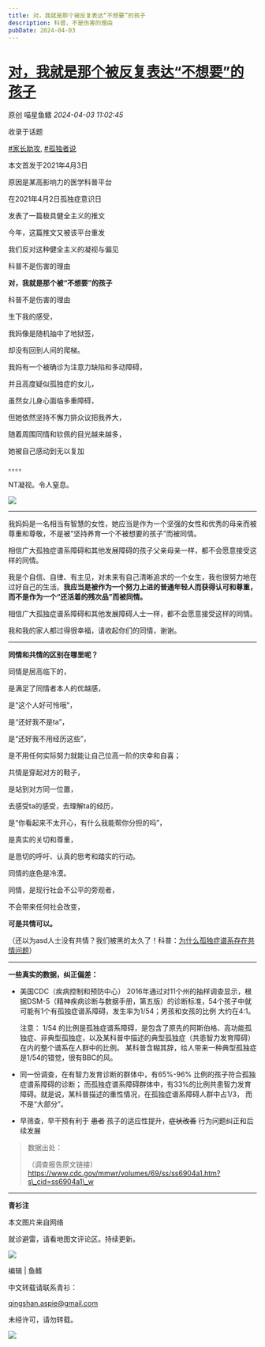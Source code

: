 ```yaml
---
title: 对，我就是那个被反复表达“不想要”的孩子
description: 科普，不是伤害的理由
pubDate: 2024-04-03
---
```


# [对，我就是那个被反复表达“不想要”的孩子](http://mp.weixin.qq.com/s?__biz=MzIyMzgyMjY5NQ==&mid=2247517506&idx=2&sn=9c646fe9a85dc6d1822e9616789072e5&chksm=e9daac6fbe8d098966c449825a5183472a6efccd09708a2cb201ad739d3d815adde7d1943440#rd)



原创  喵星鱼鳍    *2024-04-03 11:02:45*

收录于话题

[#家长助攻](https://mp.weixin.qq.com/mp/appmsgalbum?__biz=MzIyMzgyMjY5NQ==&action=getalbum&album_id=1527570966829121539#wechat_redirect "家长助攻"), [#孤独者说](https://mp.weixin.qq.com/mp/appmsgalbum?__biz=MzIyMzgyMjY5NQ==&action=getalbum&album_id=1799112142906769409#wechat_redirect "孤独者说")



本文首发于2021年4月3日

原因是某高影响力的医学科普平台

在2021年4月2日孤独症意识日

发表了一篇极具健全主义的推文

  

今年，这篇推文又被该平台重发

我们反对这种健全主义的凝视与偏见  

科普不是伤害的理由

  

**对，我就是那个被“不想要”的孩子**

  

  

科普不是伤害的理由

  

  

  

生下我的感受，

我妈像是随机抽中了地狱签，

却没有回到人间的爬梯。

我妈有一个被确诊为注意力缺陷和多动障碍，

并且高度疑似孤独症的女儿，

虽然女儿身心面临多重障碍，

但她依然坚持不懈力排众议把我养大，

随着周围同情和钦佩的目光越来越多，

她被自己感动到无以复加

。。。。


NT凝视。令人窒息。

  

![](/assets/img/posts/2024-04-03-the-unwanted-child-1.webp)

---

  

我妈妈是一名相当有智慧的女性，她应当是作为一个坚强的女性和优秀的母亲而被尊重和尊敬，不是被“坚持养育一个不被想要的孩子”而被同情。

  

相信广大孤独症谱系障碍和其他发展障碍的孩子父亲母亲一样，都不会愿意接受这样的同情。

  

我是个自信、自律、有主见，对未来有自己清晰追求的一个女生，我也很努力地在过好自己的生活。**我应当是被作为一个努力上进的普通年轻人而获得认可和尊重，而不是作为一个“还活着的残次品”而被同情。**

  

相信广大孤独症谱系障碍和其他发展障碍人士一样，都不会愿意接受这样的同情。

  

我和我的家人都过得很幸福，请收起你们的同情，谢谢。

  

---

  

**同情和共情的区别在哪里呢？**

  

同情是居高临下的，

是满足了同情者本人的优越感，

是“这个人好可怜哦”，

是“还好我不是ta”，

是“还好我不用经历这些”，

是不用任何实际努力就能让自己位高一阶的庆幸和自喜；

  

共情是穿起对方的鞋子，

是站到对方同一位置，

去感受ta的感受，去理解ta的经历，

是“你看起来不太开心，有什么我能帮你分担的吗”，

是真实的关切和尊重，

是恳切的呼吁、认真的思考和踏实的行动。

  

同情的底色是冷漠。

  

同情，是现行社会不公平的旁观者，

不会带来任何社会改变，

  

**可是共情可以。**

（还以为asd人士没有共情？我们被黑的太久了！科普：[为什么孤独症谱系存在共情问题](http://mp.weixin.qq.com/s?__biz=MzIyMzgyMjY5NQ==&mid=2247483896&idx=1&sn=dd6d560d74ba5caca5002b59e1eeaa50&chksm=e81917f0df6e9ee6449b4399547f4b587b9b9e459c78a46188444ee932edf5c559b78b28da40&scene=21#wechat_redirect)）

  

---

  


**一些真实的数据，纠正偏差：**

  

+   美国CDC（疾病控制和预防中心） 2016年通过对11个州的抽样调查显示，根据DSM-5（精神疾病诊断与数据手册，第五版）的诊断标准，54个孩子中就可能有1个有孤独症谱系障碍，发生率为1/54；男孩和女孩的比例 大约在4:1。
   
    注意：
    1/54 的比例是孤独症谱系障碍，是包含了原先的阿斯伯格、高功能孤独症、非典型孤独症，以及某科普中描述的典型孤独症（共患智力发育障碍）在内的整个谱系在人群中的比例。
    某科普含糊其辞，给人带来一种典型孤独症是1/54的错觉，很有BBC的风。
+  同一份调查，在有智力发育诊断的群体中，有65%-96% 比例的孩子符合孤独症谱系障碍的诊断； 而孤独症谱系障碍群体中，有33%的比例共患智力发育障碍。就是说，某科普描述的重性情况，在孤独症谱系障碍人群中占1/3， 而不是“大部分”。
+  早筛查，早干预有利于 ~~患者~~ 孩子的适应性提升，~~症状改善~~ 行为问题纠正和后续发展
  

>数据出处：
>
>（调查报告原文链接）https://www.cdc.gov/mmwr/volumes/69/ss/ss6904a1.htm?s\_cid=ss6904a1\_w

  
---

**青衫注**

本文图片来自网络

就诊避雷，请看地图文评论区。持续更新。

  

![](/assets/img/posts/2024-04-03-the-unwanted-child-5.webp)

编辑  |  鱼鳍

  

中文转载请联系青衫：

qingshan.aspie@gmail.com

未经许可，请勿转载。

![](/assets/img/posts/2024-04-03-the-unwanted-child-6.webp)